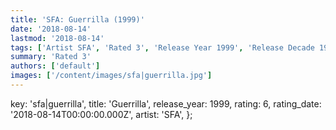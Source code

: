 ```yaml
---
title: 'SFA: Guerrilla (1999)'
date: '2018-08-14'
lastmod: '2018-08-14'
tags: ['Artist SFA', 'Rated 3', 'Release Year 1999', 'Release Decade 1990']
summary: 'Rated 3'
authors: ['default']
images: ['/content/images/sfa|guerrilla.jpg']
---
```


  key: 'sfa|guerrilla',
  title: 'Guerrilla',
  release_year: 1999,
  rating: 6,
  rating_date: '2018-08-14T00:00:00.000Z',
  artist: 'SFA',
};

<MusicRating data={data} />
